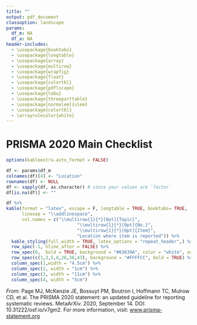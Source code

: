 ```yaml
---
title: ""
output: pdf_document
classoption: landscape
params:
  df_m: NA
  df_a: NA
header-includes:
  - \usepackage{booktabs}
  - \usepackage{longtable}
  - \usepackage{array}
  - \usepackage{multirow}
  - \usepackage{wrapfig}
  - \usepackage{float}
  - \usepackage{colortbl}
  - \usepackage{pdflscape}
  - \usepackage{tabu}
  - \usepackage{threeparttable}
  - \usepackage[normalem]{ulem}
  - \usepackage{colortbl}
  - \arrayrulecolor{white}
---
```


# PRISMA 2020 Main Checklist

``` r
options(kableextra.auto_format = FALSE)

df <- params$df_m
colnames(df)[4] <- "Location"
rownames(df) <- NULL
df <- sapply(df, as.character) # since your values are `factor`
df[is.na(df)] <- ""

df %>%
kable(format = "latex", escape = F, longtable = TRUE, booktabs= TRUE,
      linesep = "\\addlinespace",
      col.names = c("\\multirow{1}{*}[0pt]{Topic}",
                           "\\multirow{1}{*}[0pt]{No.}",
                           "\\multirow{1}{*}[0pt]{Item}",
                           "Location where item is reported")) %>%
  kable_styling(full_width = TRUE, latex_options = "repeat_header",) %>%
  row_spec(-1, hline_after = FALSE) %>%
  row_spec(0,  bold = TRUE, background = "#63639A", color = "white", extra_latex_after = "\\arrayrulecolor{white}") %>%
  row_spec(c(1,3,5,8,26,38,43), background = "#FFFFCC", bold = TRUE) %>%
  column_spec(1,width = "4.5cm") %>%
  column_spec(2, width = "1cm") %>%
  column_spec(3, width = "11cm") %>%
  column_spec(4, width = "5cm")

```

_From:_  Page MJ, McKenzie JE, Bossuyt PM, Boutron I, Hoffmann TC, Mulrow CD, et al. The PRISMA 2020 statement: an updated guideline for reporting systematic reviews. MetaArXiv. 2020, September 14. DOI: 10.31222/osf.io/v7gm2. For more information, visit: [www.prisma-statement.org](www.prisma-statement.org)